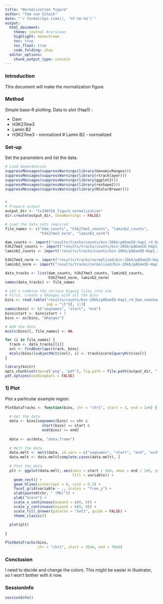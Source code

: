 ```yaml
---
title: "Normalization figure"
author: "Tom van Schaik"
date: "`r format(Sys.time(), '%Y-%m-%d')`"
output: 
  html_document:
    theme: journal #cerulean
    highlight: monochrome
    toc: true
    toc_float: true
    code_folding: show
  editor_options:
    chunk_output_type: console
---
```


### Introduction

This document will make the normalization figure.


### Method

Simple base-R plotting. Data to plot (Hap1) :

  * Dam
  * H3K27me3
  * Lamin B2
  * H3K27me3 - normalized
  # Lamin B2 - normalized
  

### Set-up

Set the parameters and list the data.

```r

# Load dependencies
suppressMessages(suppressWarnings(library(GenomicRanges)))
suppressMessages(suppressWarnings(library(rtracklayer)))
suppressMessages(suppressWarnings(library(ggplot2)))
suppressMessages(suppressWarnings(library(reshape2)))
suppressMessages(suppressWarnings(library(RColorBrewer)))


# 
# Prepare output
output_dir <- "ts190726_figure_normalization"
dir.create(output_dir, showWarnings = FALSE)

# Load the data sets required
file_names <- c("dam_counts", "h3k27me3_counts", "laminb2_counts", 
                "h3k27me3_norm", "laminb2_norm")

dam_counts <- import("results/tracks/counts/bin-20kb/pADamID-Hap1_r4_Dam_semibad-Dam-20kb.bw")
h3k27me3_counts <- import("results/tracks/counts/bin-20kb/pADamID-Hap1_r4_H3K27me3-20kb.bw")
laminb2_counts <- import("results/tracks/counts/bin-20kb/pADamID-Hap1_r4_LMNB2-100-20kb.bw")

h3k27me3_norm <- import("results/tracks/normalized/bin-20kb/pADamID-Hap1_r4_H3K27me3-20kb.bw")
laminb2_norm <- import("results/tracks/normalized/bin-20kb/pADamID-Hap1_r4_LMNB2-100-20kb.bw")

data_tracks <- list(dam_counts, h3k27me3_counts, laminb2_counts,
                    h3k27me3_norm, laminb2_norm)
names(data_tracks) <- file_names

# Let's combine the various bigwig files into one
# First, create a GRanges with all the bins
bins <- read.table("results/counts/bin-20kb/pADamID-Hap1_r4_Dam_semibad-Dam-20kb.counts.txt.gz",
                   sep = "\t")[, 1:3]
names(bins) <- c("seqnames", "start", "end")
bins$start <- bins$start + 1
bins <- as(bins, "GRanges")

# Add the data
mcols(bins)[, file_names] <- NA 

for (i in file_names) {
  track <- data_tracks[[i]]
  ovl <- findOverlaps(track, bins)
  mcols(bins)[subjectHits(ovl), i] <- track$score[queryHits(ovl)]
}


```

```r
library(knitr)
opts_chunk$set(dev=c('png', 'pdf'), fig.path = file.path(output_dir, "figures/"))
pdf.options(useDingbats = FALSE)
```


### 1) Plot

Plot a particular example region.

```r

PlotDataTracks <- function(bins, chr = "chr1", start = 1, end = 1e6) {
  
  # Get the data
  data <- bins[seqnames(bins) == chr & 
                 start(bins) >= start & 
                 end(bins) <= end]
  
  data <- as(data, "data.frame")
  
  # Melt the data
  data.melt <- melt(data, id.vars = c("seqnames", "start", "end", "width", "strand"))
  data.melt <- data.melt[complete.cases(data.melt), ]
  
  # Plot the data
  plt <- ggplot(data.melt, aes(xmin = start / 1e6, xmax = end / 1e6, ymin = 0, ymax = value,
                               fill = variable)) +
    geom_rect() +
    geom_hline(yintercept = 0, size = 0.5) +
    facet_grid(variable ~ ., scales = "free_y") +
    xlab(paste0(chr, " (Mb)")) +
    ylab("Score") +
    scale_x_continuous(expand = c(0, 0)) + 
    scale_y_continuous(expand = c(0, 0)) +
    scale_fill_brewer(palette = "Set1", guide = FALSE) +
    theme_classic()
  
  plot(plt)
  
}

PlotDataTracks(bins, 
               chr = "chr1", start = 35e6, end = 70e6)

```


### Conclusion

I need to decide and change the colors. This might be easier in illustrator, so 
I won't bother with it now.


### SessionInfo

```r

sessionInfo()

```





















